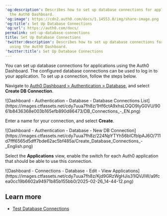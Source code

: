 ---
'og:description': Describes how to set up database connections for applications using
  the Auth0 Dashboard.
'og:image': https://cdn2.auth0.com/docs/1.14553.0/img/share-image.png
'og:title': Set Up Database Connections
'og:url': https://auth0.com/docs/
permalink: set-up-database-connections
title: Set Up Database Connections
'twitter:description': Describes how to set up database connections for applications
  using the Auth0 Dashboard.
'twitter:title': Set Up Database Connections
---
You can set up database connections for applications using the <Tooltip tip="Auth0 Dashboard: Auth0's main product to configure your services." cta="View Glossary" href="/docs/glossary?term=Auth0+Dashboard">Auth0 Dashboard</Tooltip>. The configured database connections can be used to log in to your application. To set up a connection, follow the steps below.



<AccordionGroup>
<Accordion icon="circle-1" title="1 Start at Auth0 Dashboard">

Navigate to [Auth0 Dashboard > Authentication > Database](http://manage.auth0.com/#/connections/database), and select **Create DB Connection**.

<Frame>![Dashboard - Authentication - Database - Database Connections List](https://images.ctfassets.net/cdy7uua7fh8z/1Hf6ctA9xhsLOQO9IyG0VU/9061b8436368e003b165efb890d86473/DB_Connections_-_EN.png)</Frame>

</Accordion>

<Accordion icon="circle-2" title="Name the connection">

Enter a name for your connection, and select **Create**.

<Frame>![Dashboard - Authentication - Database - New DB Connection](https://images.ctfassets.net/cdy7uua7fh8z/224NpYTYh56bICfblpAJ6O/711d7fff6565d5dff7bde62ac5bf485a/Create_Database_Connections_-_English.png)</Frame>

</Accordion>

<Accordion icon="circle-3" title="Enable the connection">

Select the **Applications** view, enable the switch for each Auth0 application that should be able to use this connection.

<Frame>![Dashboard - Connections - Database - Edit -  View Applications](https://images.ctfassets.net/cdy7uua7fh8z/Kjd9GRzWgHJis31lQVJlW/a9fcea0cc19b6602a94971b85b155bb0/2025-02-26_14-44-12.png)</Frame>

</Accordion>
</AccordionGroup>



## Learn more

* [Test Database Connections](/docs/get-started/applications/test-database-connections)
